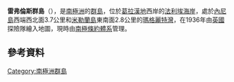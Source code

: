 {{coord|68|12|S|67|10|W|display=title}}

'''雷弗倫斯群島'''（{{lang-en|Reference Islands}}），是[[南極洲|南極洲]]的[[群島|群島]]，位於[[葛拉漢地|葛拉漢地]]西岸的[[法利埃海岸|法利埃海岸]]，處於[[內尼島|內尼島]]西端西北面3.7公里和[[米勒蘭島|米勒蘭島]]東南面2.8公里的[[瑪格麗特灣|瑪格麗特灣]]，在1936年由[[英國|英國]]探險隊繪入地圖，現時由[[南極條約體系|南極條約體系]]管理。

==參考資料==
{{usgs-gazetteer}}

{{DEFAULTSORT:Reference Islands}}
[[Category:南極洲群島|Category:南極洲群島]]


{{FallièresCoast-geo-stub}}